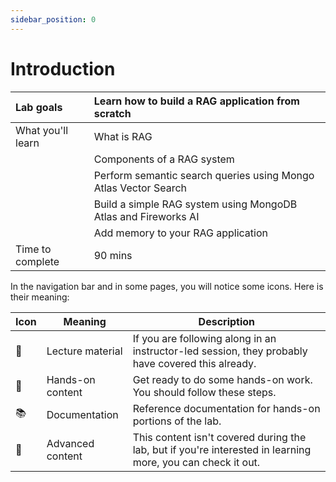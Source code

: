 ```yaml
---
sidebar_position: 0
---
```


# Introduction


|Lab goals|Learn how to build a RAG application from scratch|
|:-|:-|
|What you'll learn|What is RAG |
||Components of a RAG system|
||Perform semantic search queries using Mongo Atlas Vector Search|
||Build a simple RAG system using MongoDB Atlas and Fireworks AI|
||Add memory to your RAG application|
|Time to complete|90 mins|

In the navigation bar and in some pages, you will notice some icons. Here is their meaning:

|Icon|Meaning| Description
|-|-|-|
|📘|Lecture material|If you are following along in an instructor-led session, they probably have covered this already.|
|👐|Hands-on content|Get ready to do some hands-on work. You should follow these steps.|
|📚|Documentation| Reference documentation for hands-on portions of the lab.|
|🦹|Advanced content|This content isn't covered during the lab, but if you're interested in learning more, you can check it out.|